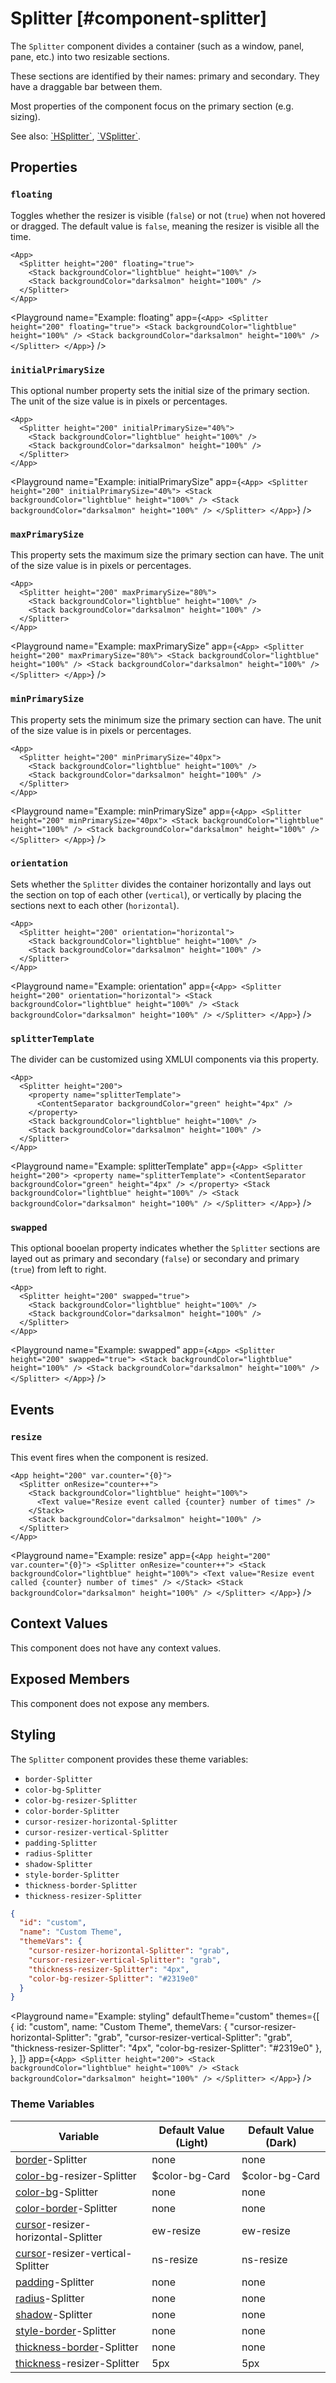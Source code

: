 
# Splitter [#component-splitter]

The `Splitter` component divides a container (such as a window, panel, pane, etc.) into two resizable sections.

These sections are identified by their names: primary and secondary. They have a draggable bar between them.

Most properties of the component focus on the primary section (e.g. sizing).

See also: [\`HSplitter\`](./HSplitter.mdx), [\`VSplitter\`](./VSplitter.mdx).

## Properties

### `floating`

Toggles whether the resizer is visible (`false`) or not (`true`) when not hovered or dragged. The default value is `false`, meaning the resizer is visible all the time.

```ueml copy /floating="true"/
<App>
  <Splitter height="200" floating="true">
    <Stack backgroundColor="lightblue" height="100%" />
    <Stack backgroundColor="darksalmon" height="100%" />
  </Splitter>
</App>
```

<Playground
  name="Example: floating"
  app={`
    <App>
      <Splitter height="200" floating="true">
        <Stack backgroundColor="lightblue" height="100%" />
        <Stack backgroundColor="darksalmon" height="100%" />
      </Splitter>
    </App>
`}
/>

### `initialPrimarySize`

This optional number property sets the initial size of the primary section. The unit of the size value is in pixels or percentages.

```ueml copy /initialPrimarySize="40%"/
<App>
  <Splitter height="200" initialPrimarySize="40%">
    <Stack backgroundColor="lightblue" height="100%" />
    <Stack backgroundColor="darksalmon" height="100%" />
  </Splitter>
</App>
```

<Playground
  name="Example: initialPrimarySize"
  app={`
    <App>
      <Splitter height="200" initialPrimarySize="40%">
        <Stack backgroundColor="lightblue" height="100%" />
        <Stack backgroundColor="darksalmon" height="100%" />
      </Splitter>
    </App>
  `}
/>

### `maxPrimarySize`

This property sets the maximum size the primary section can have. The unit of the size value is in pixels or percentages.

```ueml copy /maxPrimarySize="80%"/
<App>
  <Splitter height="200" maxPrimarySize="80%">
    <Stack backgroundColor="lightblue" height="100%" />
    <Stack backgroundColor="darksalmon" height="100%" />
  </Splitter>
</App>
```

<Playground
  name="Example: maxPrimarySize"
  app={`
    <App>
      <Splitter height="200" maxPrimarySize="80%">
        <Stack backgroundColor="lightblue" height="100%" />
        <Stack backgroundColor="darksalmon" height="100%" />
      </Splitter>
    </App>
  `}
/>

### `minPrimarySize`

This property sets the minimum size the primary section can have. The unit of the size value is in pixels or percentages.

```ueml copy /minPrimarySize="40px"/
<App>
  <Splitter height="200" minPrimarySize="40px">
    <Stack backgroundColor="lightblue" height="100%" />
    <Stack backgroundColor="darksalmon" height="100%" />
  </Splitter>
</App>
```

<Playground
  name="Example: minPrimarySize"
  app={`
    <App>
      <Splitter height="200" minPrimarySize="40px">
        <Stack backgroundColor="lightblue" height="100%" />
        <Stack backgroundColor="darksalmon" height="100%" />
      </Splitter>
    </App>
  `}
/>

### `orientation`

Sets whether the `Splitter` divides the container horizontally and lays out the section on top of each other (`vertical`), or vertically by placing the sections next to each other (`horizontal`).

```ueml copy /orientation="horizontal"/
<App>
  <Splitter height="200" orientation="horizontal">
    <Stack backgroundColor="lightblue" height="100%" />
    <Stack backgroundColor="darksalmon" height="100%" />
  </Splitter>
</App>
```

<Playground
  name="Example: orientation"
  app={`
    <App>
      <Splitter height="200" orientation="horizontal">
        <Stack backgroundColor="lightblue" height="100%" />
        <Stack backgroundColor="darksalmon" height="100%" />
      </Splitter>
    </App>
  `}
/>

### `splitterTemplate`

The divider can be customized using XMLUI components via this property.

```ueml copy {2-4}
<App>
  <Splitter height="200">
    <property name="splitterTemplate">
      <ContentSeparator backgroundColor="green" height="4px" />
    </property>
    <Stack backgroundColor="lightblue" height="100%" />
    <Stack backgroundColor="darksalmon" height="100%" />
  </Splitter>
</App>
```

<Playground
  name="Example: splitterTemplate"
  app={`
    <App>
      <Splitter height="200">
        <property name="splitterTemplate">
          <ContentSeparator backgroundColor="green" height="4px" />
        </property>
        <Stack backgroundColor="lightblue" height="100%" />
        <Stack backgroundColor="darksalmon" height="100%" />
      </Splitter>
    </App>
  `}
/>

### `swapped`

This optional booelan property indicates whether the `Splitter` sections are layed out as primary and secondary (`false`) or secondary and primary (`true`) from left to right.

```ueml copy /swapped="true"/
<App>
  <Splitter height="200" swapped="true">
    <Stack backgroundColor="lightblue" height="100%" />
    <Stack backgroundColor="darksalmon" height="100%" />
  </Splitter>
</App>
```

<Playground
  name="Example: swapped"
  app={`
    <App>
      <Splitter height="200" swapped="true">
        <Stack backgroundColor="lightblue" height="100%" />
        <Stack backgroundColor="darksalmon" height="100%" />
      </Splitter>
    </App>
  `}
/>

## Events

### `resize`

This event fires when the component is resized.

```ueml copy {2}
<App height="200" var.counter="{0}">
  <Splitter onResize="counter++">
    <Stack backgroundColor="lightblue" height="100%">
      <Text value="Resize event called {counter} number of times" />
    </Stack>
    <Stack backgroundColor="darksalmon" height="100%" />
  </Splitter>
</App>
```

<Playground
  name="Example: resize"
  app={`
    <App height="200" var.counter="{0}">
      <Splitter onResize="counter++">
        <Stack backgroundColor="lightblue" height="100%">
          <Text value="Resize event called {counter} number of times" />
        </Stack>
        <Stack backgroundColor="darksalmon" height="100%" />
      </Splitter>
    </App>
  `}
/>

## Context Values

This component does not have any context values.

## Exposed Members

This component does not expose any members.

## Styling

The `Splitter` component provides these theme variables:

- `border-Splitter`
- `color-bg-Splitter`
- `color-bg-resizer-Splitter`
- `color-border-Splitter`
- `cursor-resizer-horizontal-Splitter`
- `cursor-resizer-vertical-Splitter`
- `padding-Splitter`
- `radius-Splitter`
- `shadow-Splitter`
- `style-border-Splitter`
- `thickness-border-Splitter`
- `thickness-resizer-Splitter`

```json copy
{
  "id": "custom",
  "name": "Custom Theme",
  "themeVars": {
    "cursor-resizer-horizontal-Splitter": "grab",
    "cursor-resizer-vertical-Splitter": "grab",
    "thickness-resizer-Splitter": "4px",
    "color-bg-resizer-Splitter": "#2319e0"
  }
}
```

<Playground
  name="Example: styling"
  defaultTheme="custom"
  themes={[
    {
      id: "custom",
      name: "Custom Theme",
      themeVars: {
        "cursor-resizer-horizontal-Splitter": "grab",
        "cursor-resizer-vertical-Splitter": "grab",
        "thickness-resizer-Splitter": "4px",
        "color-bg-resizer-Splitter": "#2319e0"
      },
    },
  ]}
  app={`
    <App>
      <Splitter height="200">
        <Stack backgroundColor="lightblue" height="100%" />
        <Stack backgroundColor="darksalmon" height="100%" />
      </Splitter>
    </App>
  `}
/>

### Theme Variables

| Variable | Default Value (Light) | Default Value (Dark) |
| --- | --- | --- |
| [border](../styles-and-themes/common-units/#border)-Splitter | <GrayText>none</GrayText> | <GrayText>none</GrayText> |
| [color-bg](../styles-and-themes/common-units/#color)-resizer-Splitter | $color-bg-Card | $color-bg-Card |
| [color-bg](../styles-and-themes/common-units/#color)-Splitter | <GrayText>none</GrayText> | <GrayText>none</GrayText> |
| [color-border](../styles-and-themes/common-units/#color)-Splitter | <GrayText>none</GrayText> | <GrayText>none</GrayText> |
| [cursor](../styles-and-themes/common-units/#cursor)-resizer-horizontal-Splitter | ew-resize | ew-resize |
| [cursor](../styles-and-themes/common-units/#cursor)-resizer-vertical-Splitter | ns-resize | ns-resize |
| [padding](../styles-and-themes/common-units/#size)-Splitter | <GrayText>none</GrayText> | <GrayText>none</GrayText> |
| [radius](../styles-and-themes/common-units/#border-rounding)-Splitter | <GrayText>none</GrayText> | <GrayText>none</GrayText> |
| [shadow](../styles-and-themes/common-units/#color)-Splitter | <GrayText>none</GrayText> | <GrayText>none</GrayText> |
| [style-border](../styles-and-themes/common-units/#border-style)-Splitter | <GrayText>none</GrayText> | <GrayText>none</GrayText> |
| [thickness-border](../styles-and-themes/common-units/#size)-Splitter | <GrayText>none</GrayText> | <GrayText>none</GrayText> |
| [thickness](../styles-and-themes/common-units/#size)-resizer-Splitter | 5px | 5px |

